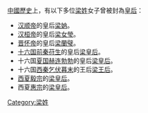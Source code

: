 [[中國|中國]][[歷史|歷史]]上，有以下多位[[梁姓|梁姓]]女子曾被封為[[皇后|皇后]]：
*[[汉顺帝|汉顺帝]]的皇后[[梁妠|梁妠]]。
*[[汉桓帝|汉桓帝]]的皇后[[梁女瑩|梁女瑩]]。
*[[晋怀帝|晋怀帝]]的皇后[[梁蘭璧|梁蘭璧]]。
*[[五胡十六国|十六国]][[前秦|前秦]][[苻生|苻生]]的皇后[[梁皇后_(前秦)|梁皇后]]。
* 十六国[[夏_(十六国)|夏国]][[赫连勃勃|赫连勃勃]]的皇后[[梁皇后_(夏武烈帝)|梁皇后]]。
* 十六国[[西秦|西秦]][[乞伏暮末|乞伏暮末]]的王后[[梁王后|梁王后]]。
* [[西夏|西夏]][[夏毅宗|毅宗]]的[[梁皇后_(西夏毅宗)|梁皇后]]。
* 西夏[[夏惠宗|惠宗]]的[[梁皇后_(西夏惠宗)|梁皇后]]。
{{disambig|Cat=三字封號消歧義}}

[[Category:梁姓|Category:梁姓]]